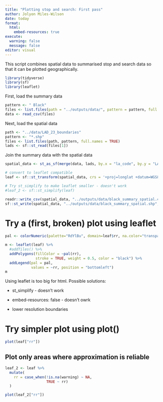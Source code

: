 ```yaml
---
title: "Plotting stop and search: First pass"
author: Jolyon Miles-Wilson
date: today
format: 
  html: 
    embed-resources: true
execute: 
  warning: false
  message: false
editor: visual
---
```


This script combines spatial data to summarised stop and search data so that it can be plotted geographically.

```r
library(tidyverse)
library(sf)
library(leaflet)
```

First, load the summary data

```r
pattern <- " Black"
files <- list.files(path = "../outputs/data/", pattern = pattern, full.names = TRUE)
data <- read_csv(files)
```

Next, load the spatial data

```r
path <- "../data/LAD_23_boundaries"
pattern <- "*.shp"
files <- list.files(path, pattern, full.names = TRUE)
lads <- sf::st_read(files[1])
```

Join the summary data with the spatial data

```r
spatial_data <- st_as_sf(merge(data, lads, by.x = "la_code", by.y = "LAD23CD"))

# convert to leaflet compatible
leaf <- sf::st_transform(spatial_data, crs = '+proj=longlat +datum=WGS84')

# Try st_simplify to make leaflet smaller - doesn't work
#leaf_2 <- sf::st_simplify(leaf)
```

```r
readr::write_csv(spatial_data, "../outputs/data/black_summary_spatial.csv")
sf::st_write(spatial_data, "../outputs/data/black_summary_spatial.shp", delete_dsn = TRUE)
```

# Try a (first, broken) plot using leaflet

```r
pal <- colorNumeric(palette="RdYlBu", domain=leaf$rr, na.color="transparent")

m <- leaflet(leaf) %>%
  #addTiles() %>%
  addPolygons(fillColor = ~pal(rr),
              stroke = TRUE, weight = 0.5, color = "black") %>%
  addLegend(pal = pal, 
            values = ~rr, position = "bottomleft")
m
```

Using leaflet is too big for html. Possible solutions:

-   st_simplify - doesn't work

-   embed-resources: false - doesn't owrk

-   lower resolution boundaries

# Try simpler plot using plot()

```r
plot(leaf["rr"])
```

## Plot only areas where approximation is reliable

```r
leaf_2 <- leaf %>%
  mutate(
    rr = case_when(!is.na(warning) ~ NA,
                   TRUE ~ rr)
  )

plot(leaf_2["rr"])
```
